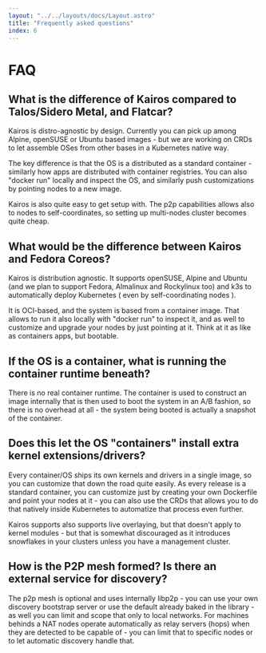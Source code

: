 ```yaml
---
layout: "../../layouts/docs/Layout.astro"
title: "Frequently asked questions"
index: 6
---
```



# FAQ

## What is the difference of Kairos compared to Talos/Sidero Metal, and Flatcar?

Kairos is distro-agnostic by design. Currently you can pick up among Alpine, openSUSE or Ubuntu based images - but we are working on CRDs to let assemble OSes from other bases in a Kubernetes native way.

The key difference is that the OS is a distributed as a standard container - similarly how apps are distributed with container registries. You can also "docker run" locally and inspect the OS, and similarly push customizations by pointing nodes to a new image.

Kairos is also quite easy to get setup with. The p2p capabilities allows also to nodes to self-coordinates, so setting up multi-nodes cluster becomes quite cheap.

## What would be the difference between Kairos and Fedora Coreos?

Kairos is distribution agnostic. It supports openSUSE, Alpine and Ubuntu (and we plan to support Fedora, Almalinux and Rockylinux too) and k3s to automatically deploy Kubernetes ( even by self-coordinating nodes ).

It is OCI-based, and the system is based from a container image. That allows to run it also locally with "docker run" to inspect it, and as well to customize and upgrade your nodes by just pointing at it. Think at it as like as containers apps, but bootable.

## If the OS is a container, what is running the container runtime beneath?

There is no real container runtime. The container is used to construct an image internally that is then used to boot the system in an A/B fashion, so there is no overhead at all - the system being booted is actually a snapshot of the container.

## Does this let the OS "containers" install extra kernel extensions/drivers?

Every container/OS ships its own kernels and drivers in a single image, so you can customize that down the road quite easily. As every release is a standard container, you can customize just by creating your own Dockerfile and point your nodes at it - you can also use the CRDs that allows you to do that natively inside Kubernetes to automatize that process even further.

Kairos supports also supports live overlaying, but that doesn't apply to kernel modules - but that is somewhat discouraged as it introduces snowflakes in your clusters unless you have a management cluster.

## How is the P2P mesh formed? Is there an external service for discovery?

The p2p mesh is optional and uses internally libp2p - you can use your own discovery bootstrap server or use the default already baked in the library - as well you can limit and scope that only to local networks. For machines behinds a NAT nodes operate automatically as relay servers (hops) when they are detected to be capable of - you can limit that to specific nodes or to let automatic discovery handle that.